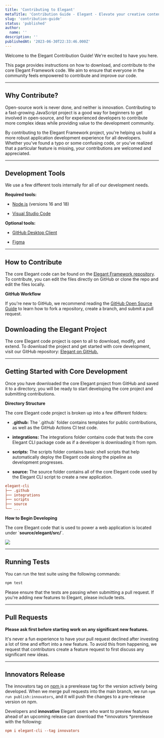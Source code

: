 ```yaml
---
title: 'Contributing to Elegant'
metaTitle: 'Contribution Guide - Elegant - Elevate your creative content.'
slug: 'contribution-guide'
status: 'published'
author:
  name: ''
description: ''
publishedAt: '2023-06-30T22:33:46.000Z'
---
```


Welcome to the Elegant Contribution Guide! We're excited to have you here.

This page provides instructions on how to download, and contribute to the core Elegant Framework code. We aim to ensure that everyone in the community feels empowered to contribute and improve our code.

---

## Why Contribute?

Open-source work is never done, and neither is innovation. Contributing to a fast-growing JavaScript project is a good way for beginners to get involved in open-source, and for experienced developers to contribute more complex ideas while providing value to the development community.

By contributing to the Elegant Framework project, you're helping us build a more robust application development experience for all developers. Whether you've found a typo or some confusing code, or you've realized that a particular feature is missing, your contributions are welcomed and appreciated.

---

## Development Tools

We use a few different tools internally for all of our development needs.

**Required tools:**

- [Node.js](https://nodejs.org/) (versions 16 and 18)

- [Visual Studio Code](/docs/development-tools#visual-studio-code)

**Optional tools:**

- [GitHub Desktop Client](/docs/development-tools#git-hub-desktop)

- [Figma](/docs/development-tools#figma)

---

## How to Contribute

The core Elegant code can be found on the [Elegant Framework repository](https://github.com/elegantframework/elegant-cli). To contribute, you can edit the files directly on GitHub or clone the repo and edit the files locally.

**GitHub Workflow**

If you're new to GitHub, we recommend reading the [GitHub Open Source Guide](https://opensource.guide/how-to-contribute/#opening-a-pull-request) to learn how to fork a repository, create a branch, and submit a pull request.

## Downloading the Elegant Project

The core Elegant code project is open to all to download, modify, and extend. To download the project and get started with core development, visit our GitHub repository: [Elegant on GitHub.](https://github.com/elegantframework/elegant-cli)

---

## Getting Started with Core Development

Once you have downloaded the core Elegant project from GitHub and saved it to a directory, you will be ready to start developing the core project and submitting contributions.

**Directory Structure**

The core Elegant code project is broken up into a few different folders:

- **.github:** The \`.github\` folder contains templates for public contributions, as well as the GitHub Actions CI test code.

- **integrations:** The integrations folder contains code that tests the core Elegant CLI package code as if a developer is downloading it from npm.

- **scripts:** The scripts folder contains basic shell scripts that help automatically deploy the Elegant code along the pipeline as development progresses.

- **source:** The source folder contains all of the core Elegant code used by the Elegant CLI script to create a new application.



```ini
elegant-cli
├── .github
├── integrations
├── scripts
├── source
└── ...
```



**How to Begin Developing**

The core Elegant code that is used to power a web application is located under \`**source/elegant/src/**\`.

![](/images//screenshot-2023-07-03-115238-IyND.png)

---

## Running Tests

You can run the test suite using the following commands:

```sh
npm test
```

Please ensure that the tests are passing when submitting a pull request. If you're adding new features to Elegant, please include tests.

---

## Pull Requests

**Please ask first before starting work on any significant new features.**

It's never a fun experience to have your pull request declined after investing a lot of time and effort into a new feature. To avoid this from happening, we request that contributors create a feature request to first discuss any significant new ideas.

---

## Innovators Release

The innovators tag on [npm ](https://www.npmjs.com/package/elegant-cli)is a prerelease tag for the version actively being developed. When we merge pull requests into the main branch, we run `npm run publish:innovators`, and it will push the changes to a pre-release version on npm.

Developers and **innovative** Elegant users who want to preview features ahead of an upcoming release can download the \*innovators \*prerelease with the following:

```ini
npm i elegant-cli --tag innovators
```

